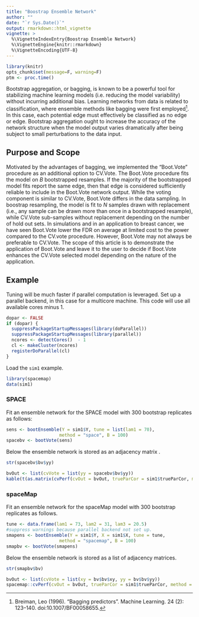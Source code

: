 ---
title: "Boostrap Ensemble Network"
author: ""
date: "`r Sys.Date()`"
output: rmarkdown::html_vignette
vignette: >
  %\VignetteIndexEntry{Boostrap Ensemble Network}
  %\VignetteEngine{knitr::rmarkdown}
  %\VignetteEncoding{UTF-8}
---


```{r, echo = FALSE}
library(knitr)
opts_chunk$set(message=F, warning=F)
ptm <- proc.time()
```

Bootstrap aggregation, or bagging, is known to be a powerful tool for stabilizing machine learning models (i.e. reducing the model variability) without incurring additional bias. Learning networks from data is related to classification, where ensemble methods like bagging were first employed^[Breiman, Leo (1996). "Bagging predictors". Machine Learning. 24 (2): 123–140. doi:10.1007/BF00058655.]. In this case, each potential edge must effectively be classified as no edge or edge. Bootstrap aggregation ought to increase the accuracy of the network structure when the model output varies dramatically after being subject to small perturbations to the data input. 


## Purpose and Scope

Motivated by the advantages of bagging, we implemented the "Boot.Vote" procedure as an additional option to CV.Vote. The Boot.Vote procedure fits the model on $B$ bootstrapped resamples. If the majority of the bootstrapped model fits report the same edge, then that edge is considered sufficiently reliable to include in the Boot.Vote network output. While the voting component is similar to CV.Vote, Boot.Vote differs in the data sampling. In boostrap resampling, the model is fit to $N$ samples drawn with replacement (i.e., any sample can be drawn more than once in a bootstrapped resample), while CV.Vote sub-samples without replacement depending on the number of hold out sets. In simulations and in an application to breast cancer, we have seen Boot.Vote lower the FDR on average at limited cost to the power compared to the CV.vote procedure. However, Boot.Vote may not always be preferable to CV.Vote. The scope of this article is to demonstrate the application of Boot.Vote and leave it to the user to decide if Boot.Vote enhances the CV.Vote selected model depending on the nature of the application. 

## Example 

Tuning will be much faster if parallel computation is leveraged. Set up a parallel backend, in this case for a multicore machine. This code will use all available cores minus 1. 

```{r}
dopar <- FALSE
if (dopar) { 
  suppressPackageStartupMessages(library(doParallel))
  suppressPackageStartupMessages(library(parallel))
  ncores <- detectCores()  - 1
  cl <- makeCluster(ncores)
  registerDoParallel(cl)
}
```

Load the `sim1` example. 

```{r}
library(spacemap)
data(sim1)
```

### SPACE 

Fit an ensemble network for the SPACE model with 300 bootstrap replicates as follows: 

```{r}
sens <- bootEnsemble(Y = sim1$Y, tune = list(lam1 = 70), 
                    method = "space", B = 100)
spacebv <- bootVote(sens)
```


Below the ensemble network is stored as an adjacency matrix . 

```{r}
str(spacebv$bv$yy)
```


```{r, eval = FALSE, echo=FALSE}
bvOut <- list(cvVote = list(yy = spacebv$bv$yy))
kable(t(as.matrix(cvPerf(cvOut = bvOut, trueParCor = sim1$trueParCor, method = "space")[1:3])))
```

### spaceMap 

Fit an ensemble network for the spaceMap model with 300 bootstrap replicates as follows. 

```{r}
tune <- data.frame(lam1 = 73, lam2 = 31, lam3 = 20.5)
#suppress warnings because parallel backend not set up.
smapens <- bootEnsemble(Y = sim1$Y, X = sim1$X, tune = tune,
                    method = "spacemap", B = 100)
smapbv <- bootVote(smapens)
```

Below the ensemble network is stored as a list of adjacency matrices.

```{r}
str(smapbv$bv)
```

```{r, eval = FALSE, echo=FALSE}
bvOut <- list(cvVote = list(xy = bv$bv$xy, yy = bv$bv$yy))
spacemap::cvPerf(cvOut = bvOut, trueParCor = sim1$trueParCor, method = "spacemap")[1:8]
```

